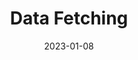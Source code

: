 ---
title: Data Fetching
description: How data fetching works in Next.js
weight: 6
date: "2023-01-08"
---